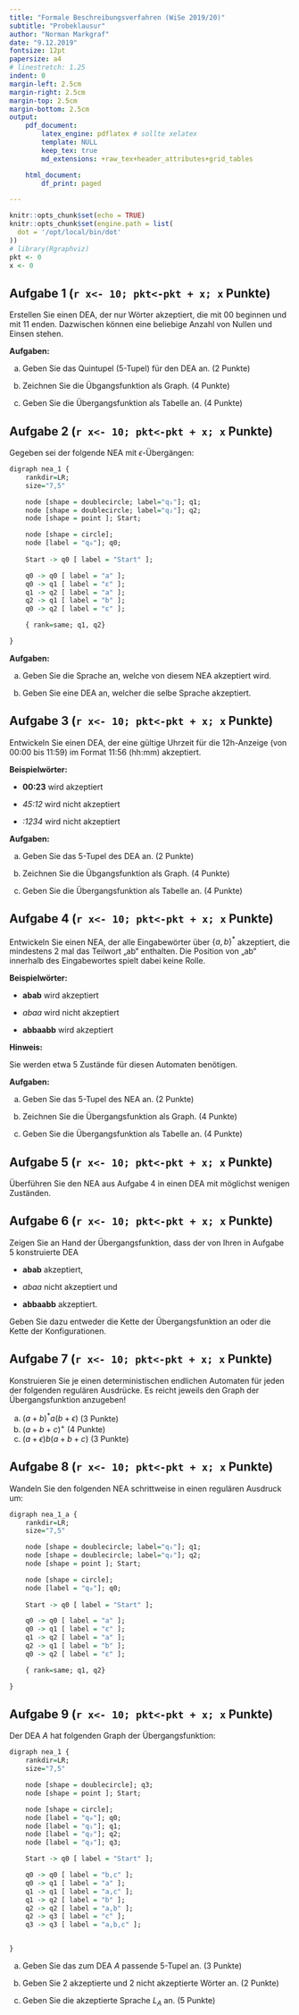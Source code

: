 ```yaml
---
title: "Formale Beschreibungsverfahren (WiSe 2019/20)"
subtitle: "Probeklausur"
author: "Norman Markgraf"
date: "9.12.2019"
fontsize: 12pt
papersize: a4
# linestretch: 1.25
indent: 0
margin-left: 2.5cm
margin-right: 2.5cm
margin-top: 2.5cm
margin-bottom: 2.5cm
output: 
    pdf_document:
        latex_engine: pdflatex # sollte xelatex
        template: NULL
        keep_tex: true
        md_extensions: +raw_tex+header_attributes+grid_tables

    html_document:
        df_print: paged

---
```


```r
knitr::opts_chunk$set(echo = TRUE)
knitr::opts_chunk$set(engine.path = list(
  dot = '/opt/local/bin/dot'
))
# library(Rgraphviz)
pkt <- 0
x <- 0
```


##  Aufgabe 1 (`r x<- 10; pkt<-pkt + x; x` Punkte)

Erstellen Sie einen DEA, der nur Wörter akzeptiert, die mit 00 beginnen und mit 11 enden. Dazwischen können eine beliebige Anzahl von Nullen und Einsen stehen. 


**Aufgaben:**

a) Geben Sie das Quintupel (5-Tupel) für den DEA an. (2 Punkte)

b) Zeichnen Sie die Übgangsfunktion als Graph. (4 Punkte)

c) Geben Sie die Übergangsfunktion als Tabelle an. (4 Punkte)



## Aufgabe 2 (`r x<- 10; pkt<-pkt + x; x` Punkte)

Gegeben sei der folgende NEA mit $\epsilon$-Übergängen:

```r
digraph nea_1 {
    rankdir=LR;
    size="7,5"

    node [shape = doublecircle; label="q₁"]; q1;
    node [shape = doublecircle; label="q₂"]; q2;
    node [shape = point ]; Start;

    node [shape = circle];
    node [label = "q₀"]; q0;
    
    Start -> q0 [ label = "Start" ];

    q0 -> q0 [ label = "a" ];
    q0 -> q1 [ label = "ε" ];
    q1 -> q2 [ label = "a" ];
    q2 -> q1 [ label = "b" ];
    q0 -> q2 [ label = "ε" ];

    { rank=same; q1, q2}

}

```

**Aufgaben:**

a) Geben Sie die Sprache an, welche von diesem NEA akzeptiert wird.

b) Geben Sie eine DEA an, welcher die selbe Sprache akzeptiert.


\pagebreak

## Aufgabe 3 (`r x<- 10; pkt<-pkt + x; x` Punkte)

Entwickeln  Sie  einen  DEA,  der eine gültige Uhrzeit für die 12h-Anzeige (von 00:00 bis 11:59)  im  Format  11:56  (hh:mm)  akzeptiert.  

**Beispielwörter:**

 - **00:23**     wird akzeptiert 

 - *45:12*     wird nicht akzeptiert 

 - *:1234*     wird nicht akzeptiert 


**Aufgaben:**


a) Geben Sie das 5-Tupel des DEA an. (2 Punkte)

b) Zeichnen Sie die Übgangsfunktion als Graph. (4 Punkte)

c) Geben Sie die Übergangsfunktion als Tabelle an. (4 Punkte)



## Aufgabe 4 (`r x<- 10; pkt<-pkt + x; x` Punkte)

Entwickeln Sie einen NEA, der alle Eingabewörter über $\{a, b\}^*$ akzeptiert, die mindestens 2 mal das Teilwort „ab“ enthalten. 
Die  Position  von  „ab“  innerhalb  des  Eingabewortes  spielt dabei keine Rolle. 

**Beispielwörter:** 

- **abab**      wird akzeptiert

- *abaa*      wird nicht akzeptiert 

- **abbaabb**   wird akzeptiert 


**Hinweis:**

Sie  werden  etwa  5  Zustände  für  diesen  Automaten benötigen. 


**Aufgaben:**

a) Geben Sie das 5-Tupel des NEA an. (2 Punkte)

b) Zeichnen Sie die Übergangsfunktion als Graph. (4 Punkte)

c) Geben Sie die Übergangsfunktion als Tabelle an. (4 Punkte)



## Aufgabe 5 (`r x<- 10; pkt<-pkt + x; x` Punkte)

Überführen Sie den NEA aus Aufgabe 4 in einen DEA mit möglichst wenigen Zuständen.


## Aufgabe 6 (`r x<- 10; pkt<-pkt + x; x` Punkte)

Zeigen Sie an Hand der Übergangsfunktion, dass der von Ihren in Aufgabe 5 konstruierte DEA 

- **abab**      akzeptiert,

- *abaa*      nicht akzeptiert  und

- **abbaabb**   akzeptiert.

Geben Sie dazu entweder die Kette der Übergangsfunktion an oder die Kette der Konfigurationen.


## Aufgabe 7 (`r x<- 10; pkt<-pkt + x; x` Punkte)

Konstruieren Sie je einen deterministischen endlichen Automaten für jeden der folgenden regulären Ausdrücke.
Es reicht jeweils den Graph der Übergangsfunktion anzugeben!

a) $(a+b)^*a(b+\epsilon)$ (3 Punkte)
b) $(a+b+c)^+$ (4 Punkte)
c) $(a+\epsilon)b(a+b+c)$ (3 Punkte)


## Aufgabe 8 (`r x<- 10; pkt<-pkt + x; x` Punkte)

Wandeln Sie den folgenden NEA schrittweise in einen regulären Ausdruck um:

```r
digraph nea_1_a {
    rankdir=LR;
    size="7,5"

    node [shape = doublecircle; label="q₁"]; q1;
    node [shape = doublecircle; label="q₂"]; q2;
    node [shape = point ]; Start;

    node [shape = circle];
    node [label = "q₀"]; q0;
    
    Start -> q0 [ label = "Start" ];

    q0 -> q0 [ label = "a" ];
    q0 -> q1 [ label = "ε" ];
    q1 -> q2 [ label = "a" ];
    q2 -> q1 [ label = "b" ];
    q0 -> q2 [ label = "ε" ];

    { rank=same; q1, q2}

}

```


## Aufgabe 9 (`r x<- 10; pkt<-pkt + x; x` Punkte)

Der DEA $A$ hat folgenden Graph der Übergangsfunktion:

```r
digraph nea_1 {
    rankdir=LR;
    size="7,5"

    node [shape = doublecircle]; q3;
    node [shape = point ]; Start;

    node [shape = circle];
    node [label = "q₀"]; q0;
    node [label = "q₁"]; q1;
    node [label = "q₂"]; q2;
    node [label = "q₃"]; q3;

    Start -> q0 [ label = "Start" ];

    q0 -> q0 [ label = "b,c" ];
    q0 -> q1 [ label = "a" ];
    q1 -> q1 [ label = "a,c" ];
    q1 -> q2 [ label = "b" ];
    q2 -> q2 [ label = "a,b" ];
    q2 -> q3 [ label = "c" ];
    q3 -> q3 [ label = "a,b,c" ];


}

```

a) Geben Sie das zum DEA $A$ passende 5-Tupel an. (3 Punkte)

b) Geben Sie 2 akzeptierte und 2 nicht akzeptierte Wörter an. (2 Punkte)

c) Geben Sie die akzeptierte Sprache $L_A$ an. (5 Punkte)